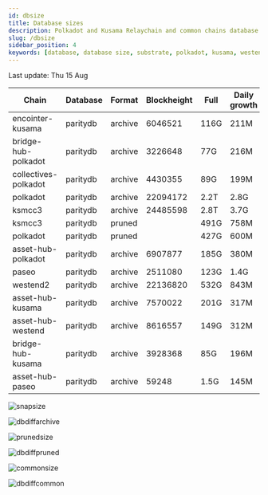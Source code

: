```yaml
---
id: dbsize
title: Database sizes
description: Polkadot and Kusama Relaychain and common chains database sizes
slug: /dbsize
sidebar_position: 4
keywords: [database, database size, substrate, polkadot, kusama, westend]
---
```



Last update: Thu 15 Aug

| Chain    | Database   | Format | Blockheight | Full         | Daily growth |
| ------------------------| ----------- | -------- | ------- | ---------- | ----- | 
| encointer-kusama | paritydb | archive | 6046521 | 116G | 211M |
| bridge-hub-polkadot | paritydb | archive | 3226648 | 77G | 216M |
| collectives-polkadot | paritydb | archive | 4430355 | 89G | 199M |
| polkadot | paritydb | archive | 22094172 | 2.2T | 2.8G |
| ksmcc3 | paritydb | archive | 24485598 | 2.8T | 3.7G |
| ksmcc3 | paritydb | pruned |  | 491G | 758M |
| polkadot | paritydb | pruned |  | 427G | 600M |
| asset-hub-polkadot | paritydb | archive | 6907877 | 185G | 380M |
| paseo | paritydb | archive | 2511080 | 123G | 1.4G |
| westend2 | paritydb | archive | 22136820 | 532G | 843M |
| asset-hub-kusama | paritydb | archive | 7570022 | 201G | 317M |
| asset-hub-westend | paritydb | archive | 8616557 | 149G | 312M |
| bridge-hub-kusama | paritydb | archive | 3928368 | 85G | 196M |
| asset-hub-paseo | paritydb | archive | 59248 | 1.5G | 145M |

![snapsize](/img/archivesize.png)

![dbdiffarchive](/img/dbdiffrelay.png)

![prunedsize](/img/prunedsize.png)

![dbdiffpruned](/img/dbdiffpruned.png)

![commonsize](/img/commonsize.png)

![dbdiffcommon](/img/dbdiffcommon.png)
